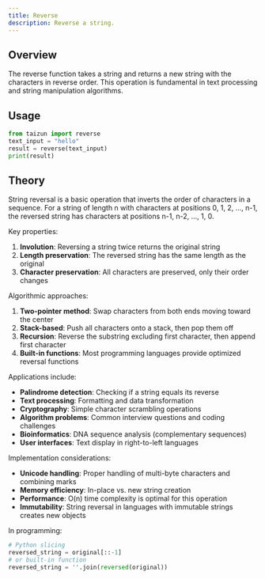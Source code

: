 ```yaml
---
title: Reverse
description: Reverse a string.
---
```


## Overview

The reverse function takes a string and returns a new string with the characters in reverse order. This operation is fundamental in text processing and string manipulation algorithms.

## Usage

```python
from taizun import reverse
text_input = "hello"
result = reverse(text_input)
print(result)
```

## Theory

String reversal is a basic operation that inverts the order of characters in a sequence. For a string of length n with characters at positions 0, 1, 2, ..., n-1, the reversed string has characters at positions n-1, n-2, ..., 1, 0.

Key properties:
1. **Involution**: Reversing a string twice returns the original string
2. **Length preservation**: The reversed string has the same length as the original
3. **Character preservation**: All characters are preserved, only their order changes

Algorithmic approaches:
1. **Two-pointer method**: Swap characters from both ends moving toward the center
2. **Stack-based**: Push all characters onto a stack, then pop them off
3. **Recursion**: Reverse the substring excluding first character, then append first character
4. **Built-in functions**: Most programming languages provide optimized reversal functions

Applications include:
- **Palindrome detection**: Checking if a string equals its reverse
- **Text processing**: Formatting and data transformation
- **Cryptography**: Simple character scrambling operations
- **Algorithm problems**: Common interview questions and coding challenges
- **Bioinformatics**: DNA sequence analysis (complementary sequences)
- **User interfaces**: Text display in right-to-left languages

Implementation considerations:
- **Unicode handling**: Proper handling of multi-byte characters and combining marks
- **Memory efficiency**: In-place vs. new string creation
- **Performance**: O(n) time complexity is optimal for this operation
- **Immutability**: String reversal in languages with immutable strings creates new objects

In programming:
```python
# Python slicing
reversed_string = original[::-1]
# or built-in function
reversed_string = ''.join(reversed(original))
```